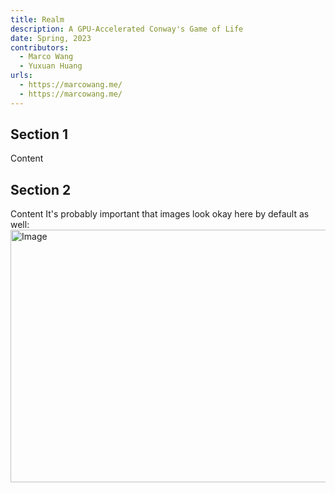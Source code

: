 ```yaml
---
title: Realm
description: A GPU-Accelerated Conway's Game of Life
date: Spring, 2023
contributors: 
  - Marco Wang
  - Yuxuan Huang
urls:
  - https://marcowang.me/
  - https://marcowang.me/
---
```



## Section 1
Content 


## Section 2
Content 
It's probably important that images look okay here by default as well:
<Image
  src="/images/realm/architecture.svg"
  width="718"
  height="404"
  alt="Image"
/>
